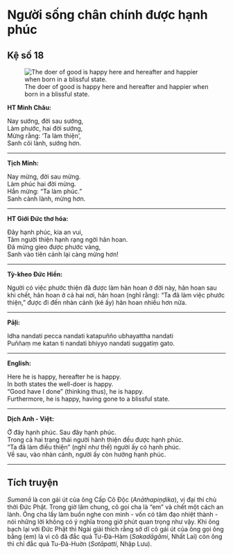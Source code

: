 # Người sống chân chính được hạnh phúc {- #song-chan-chinh-duoc-hanh-phuc}

## Kệ số 18 {- #ke-so-18}

![The doer of good is happy here and hereafter and happier when born in a blissful state.](images/kinh-phap-cu-ke-so-18-dhammapada-verse-18.jpg){fig-align="center" .lightbox}

**HT Minh Châu:**

Nay sướng, đời sau sướng,  
Làm phước, hai đời sướng,  
Mừng rằng: ‘Ta làm thiện’,  
Sanh cõi lành, sướng hơn.  

<hr class="divider">

**Tịch Minh:**

Nay mừng, đời sau mừng.  
Làm phúc hai đời mừng.  
Hắn mừng: "Ta làm phúc."  
Sanh cảnh lành, mừng hơn.  

<hr class="divider">

**HT Giới Đức thơ hóa:**

Ðây hạnh phúc, kia an vui,  
Tâm người thiện hạnh rạng ngời hân hoan.  
Ðã mừng gieo được phước vàng,  
Sanh vào tiên cảnh lại càng mừng hơn!  

<hr class="divider">

**Tỳ-kheo Đức Hiền:**

Người có việc phước thiện đã được làm hân hoan ở đời này, hân hoan sau khi chết, hân hoan ở cả hai nơi, hân hoan (nghĩ rằng): “Ta đã làm việc phước thiện,” được đi đến nhàn cảnh (kẻ ấy) hân hoan nhiều hơn nữa.  

<hr class="divider">

**Pāḷi:**

Idha nandati pecca nandati katapuñño ubhayattha nandati  
Puññaṃ me katan ti nandati bhiyyo nandati suggatiṃ gato.  

<hr class="divider">

**English:**

Here he is happy, hereafter he is happy.  
In both states the well-doer is happy.  
"Good have I done" (thinking thus), he is happy.  
Furthermore, he is happy, having gone to a blissful state.  

<hr class="divider">

**Dịch Anh - Việt:**

Ở đây hạnh phúc. Sau đây hạnh phúc.  
Trong cả hai trạng thái người hành thiện đều được hạnh phúc.  
"Ta đã làm điều thiện" (nghĩ như thế) người ấy có hạnh phúc.  
Về sau, vào nhàn cảnh, người ấy còn hưởng hạnh phúc.  

<hr class="divider">

## Tích truyện {- #tich-truyen}

*Sumanā* là con gái út của ông Cấp Cô Ðộc (*Anāthapiṇḍika*), vị đại thí chủ thời Ðức Phật. Trong giờ lâm chung, cô gọi cha là "em" và chết một cách an lành. Ông cha lấy làm buồn nghe con mình - vốn có tâm đạo nhiệt thành - nói những lời không có ý nghĩa trong giờ phút quan trọng như vậy. Khi ông bạch lại với Ðức Phật thì Ngài giải thích rằng sở dĩ cô gái út của ông gọi ông bằng (em) là vì cô đã đắc quả Tư-Ðà-Hàm (*Sakadāgāmi*, Nhất Lai) còn ông thì chỉ đắc quả Tu-Ðà-Huờn (*Sotāpatti*, Nhập Lưu).